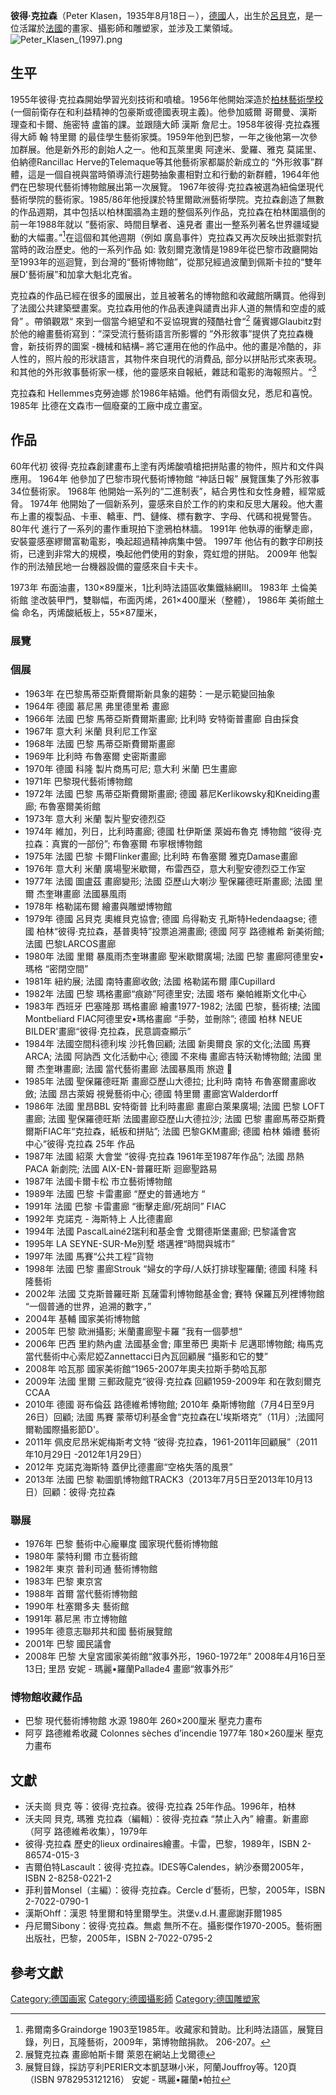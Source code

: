{{copyedit|time=2013-08-18T08:10:17+00:00}}
'''彼得·克拉森'''（Peter Klasen，1935年8月18日－），[[德國|德國]]人，出生於[[呂貝克|呂貝克]]，是一位活躍於[[法國|法國]]的畫家、攝影師和雕塑家，並涉及工業領域。
[[File:Peter_Klasen_(1997).png|thumb]]
==生平==
1955年彼得·克拉森開始學習光刻技術和噴槍。1956年他開始深造於[[柏林藝術學校|柏林藝術學校]](一個前衛存在和利益精神的包豪斯或德國表現主義)。他參加威爾 哥爾曼、漢斯 理查和卡爾、施密特 盧笛的課。並跟隨大師 漢斯 詹尼士。1958年彼得·克拉森獲得大師 翰 特里爾 的最佳學生藝術家獎。1959年他到巴黎，一年之後他第一次參加群展。他是新外形的創始人之一。他和瓦萊里奧 阿達米、愛羅、雅克 莫諾里、伯納德Rancillac Herve的Telemaque等其他藝術家都屬於新成立的 “外形敘事”群體，這是一個自視與當時領導流行趨勢抽象畫相對立和行動的新群體，1964年他們在巴黎現代藝術博物館展出第一次展覽。 1967年彼得·克拉森被選為紐倫堡現代藝術學院的藝術家。1985/86年他授課於特里爾歐洲藝術學院。克拉森創造了無數的作品週期，其中包括以柏林圍牆為主題的整個系列作品，克拉森在柏林圍牆倒的前一年1988年就以 ”藝術家、時間目擊者、遠見者 畫出一整系列著名世界疆域變動的大幅畫。”<ref>弗爾南多Graindorge 1903至1985年。收藏家和贊助。比利時法語區，展覽目錄，列日，瓦隆藝術，2009年，第博物館捐款。 206-207。</ref>在這個和其他週期（例如 廣島事件）克拉森又再次反映出抵禦對抗當時的政治歷史。他的一系列作品 如: 敦刻爾克激情是1989年從巴黎市政廳開始至1993年的巡迴覽，到台灣的“藝術博物館”，從那兒經過波蘭到佩斯卡拉的“雙年展D'藝術展”和加拿大魁北克省。

克拉森的作品已經在很多的國展出，並且被著名的博物館和收藏館所購買。他得到了法國公共建築壁畫案。克拉森用他的作品表達與譴責出非人道的無情和空虛的威脅” 。帶領觀眾“ 來到一個當今絕望和不妥協現實的殘酷社會“<ref>展覽克拉森 畫廊帕斯卡爾 萊恩在網站上戈爾德</ref> 薩賓娜Glaubitz對於他的繪畫藝術寫到：”深受流行藝術語言所影響的 ”外形敘事”提供了克拉森機會，新技術界的圖案 -機械和結構– 將它運用在他的作品中。他的畫是冷酷的，非人性的，照片般的形狀語言，其物件來自現代的消費品, 部分以拼貼形式來表現。和其他的外形敘事藝術家一樣，他的靈感來自報紙，雜誌和電影的海報照片。“<ref>展覽目錄，採訪亨利PERIER文本凱瑟琳小米，阿蘭Jouffroy等。120頁（ISBN 9782953121216）
安妮 - 瑪麗•羅蘭•帕拉</ref>

克拉森和 Hellemmes克勞迪娜 於1986年結婚。他們有兩個女兒，悉尼和喜悅。
1985年	比德在文森市一個廢棄的工廠中成立畫室。

==作品==
60年代初 彼得·克拉森創建畫布上塗有丙烯酸噴槍把拼貼畫的物件，照片和文件與應用。 1964年	他參加了巴黎市現代藝術博物館 “神話日報” 展覽匯集了外形敘事34位藝術家。
1968年	他開始一系列的“二進制表”，結合男性和女性身體，經常威脅。
1974年	他開始了一個新系列，靈感來自於工作的約束和反思大屠殺。他大畫布上畫的複製品、卡車、轎車、門、鏈條、標有數字、字母、代碼和視覺警告。
80年代 進行了一系列的畫作重現拍下塗鴉柏林牆。
1991年	他執導的衝擊走廊，安裝靈感塞繆爾富勒電影，喚起超過精神病集中營。
1997年	他佔有的數字印刷技術，已達到非常大的規模，喚起他們使用的對象，霓虹燈的拼貼。
2009年	他製作的刑法殖民地一台機器設備的靈感來自卡夫卡。

1973年	布面油畫，130×89厘米，1比利時法語區收集鐵絲網III。
1983年	土倫美術館	塗改裝甲門，雙聯幅，布面丙烯，261×400厘米（整體）， 
1986年	美術館土倫 命名，丙烯酸紙板上，55×87厘米， 

=== 展覽 ===

=== 個展 ===
* 1963年	在巴黎馬蒂亞斯費爾斯新具象的趨勢：一是示範變回抽象
* 1964年	德國 慕尼黑 弗里德里希 畫廊
* 1966年	法國 巴黎 馬蒂亞斯費爾斯畫廊; 比利時 安特衛普畫廊 自由採食
* 1967年	意大利 米蘭 貝利尼工作室
* 1968年	法國 巴黎 馬蒂亞斯費爾斯畫廊
* 1969年	比利時 布魯塞爾 史密斯畫廊
* 1970年	德國 科隆 製片商馬可尼; 意大利 米蘭 巴生畫廊
* 1971年	巴黎現代藝術博物館
* 1972年	法國 巴黎 馬蒂亞斯費爾斯畫廊; 德國 慕尼Kerlikowsky和Kneiding畫廊; 布魯塞爾美術館
* 1973年	意大利 米蘭 製片聖安德烈亞
* 1974年	維加，列日，比利時畫廊; 德國 杜伊斯堡 萊姆布魯克 博物館 “彼得·克拉森：真實的一部份”; 布魯塞爾  布寧根博物館
* 1975年	法國 巴黎 卡爾Flinker畫廊; 比利時 布魯塞爾 雅克Damase畫廊
* 1976年	意大利 米蘭 廣場聖米歇爾，布雷西亞，意大利聖安德烈亞工作室
* 1977年	法國 圖盧茲 畫廊變形; 法國 亞歷山大喇沙 聖保羅德旺斯畫廊; 法國 里爾 杰奎琳畫廊 法國暴風雨
* 1978年	格勒諾布爾  繪畫與雕塑博物館	
* 1979年	德國 呂貝克 奧維貝克協會; 德國 烏得勒支 孔斯特Hedendaagse; 德國 柏林“彼得·克拉森，基普奧特”投票追溯畫廊; 德國 阿亨 路德維希 新美術館; 法國 巴黎LARCOS畫廊
* 1980年	法國 里爾 暴風雨杰奎琳畫廊 聖米歇爾廣場; 法國 巴黎 畫廊阿德里安•瑪格 “密閉空間”	
* 1981年	紐約展; 法國 南特畫廊收斂; 法國 格勒諾布爾 庫Cupillard
* 1982年	法國 巴黎 瑪格畫廊“痕跡”阿德里安; 法國 塔布 樂帕維斯文化中心
* 1983年	西班牙 巴塞隆那 瑪格畫廊 繪畫1977-1982; 法國 巴黎，藝術樓; 法國Montbeliard FIAC阿德里安•瑪格畫廊 “手勢，並刪除”; 德國 柏林 NEUE BILDER'畫廊“彼得·克拉森，民意調查顯示”
* 1984年	法國空間科德利埃 沙托魯回顧; 法國 新奧爾良 家的文化;法國 馬賽ARCA; 法國 阿訥西 文化活動中心; 德國 不來梅 畫廊吉特沃勒博物館; 法國 里爾 杰奎琳畫廊;   法國 當代藝術畫廊 法國暴風雨 旅遊 	
* 1985年	法國 聖保羅德旺斯 畫廊亞歷山大德拉; 比利時 南特 布魯塞爾畫廊收斂; 法國 昂古萊姆 視覺藝術中心; 德國 特里爾 畫廊宮Walderdorff
* 1986年	法國 里昂BBL 安特衛普 比利時畫廊 畫廊白萊果廣場; 法國 巴黎 LOFT畫廊; 法國 聖保羅德旺斯 法國畫廊亞歷山大德拉沙; 法國 巴黎 畫廊馬蒂亞斯費爾斯FIAC年“克拉森，紙板和拼貼”; 法國 巴黎GKM畫廊; 德國 柏林 婚禮 藝術中心“彼得·克拉森  25年 作品
* 1987年	法國 紹萊 大會堂 “彼得·克拉森 1961年至1987年作品”; 法國 昂熱 PACA 新劇院; 法國 AIX-EN-普羅旺斯 迴廊聖路易 
* 1987年	法國卡爾卡松 市立藝術博物館
* 1989年	法國 巴黎 卡雷畫廊 “歷史的普通地方 “
* 1991年	法國 巴黎 卡雷畫廊 “衝擊走廊/死胡同” FIAC
* 1992年	克諾克 - 海斯特上 人比德畫廊
* 1994年	法國 PascalLainé2瑞利和基金會 戈爾德斯堡畫廊; 巴黎議會宮
* 1995年 LA SEYNE-SUR-Me別墅 塔邁裡“時間與城市”
* 1997年	法國 馬賽“公共工程”貨物          
* 1998年	法國 巴黎 畫廊Strouk “婦女的字母/人妖打排球聖羅蘭; 德國 科隆 科隆藝術
* 2002年	法國 艾克斯普羅旺斯  瓦薩雷利博物館基金會; 賽特 保羅瓦列裡博物館 “一個普通的世界，追溯的數字，”
* 2004年	基輔 國家美術博物館
* 2005年	巴黎 歐洲攝影; 米蘭畫廊聖卡羅 ”我有一個夢想“
* 2006年   巴西 里約熱內盧 法國基金會; 庫里蒂巴 奧斯卡 尼邁耶博物館; 梅馬克 當代藝術中心索尼婭Zannettacci日內瓦回顧展 “攝影和它的雙”
* 2008年   哈瓦那 國家美術館“1965-2007年奧夫拉斯手勢哈瓦那
* 2009年   法國 里爾 三郵政龍克“彼得·克拉森 回顧1959-2009年 和在敦刻爾克CCAA
* 2010年   德國 哥布倫茲 路德維希博物館; 2010年 桑斯博物館（7月4日至9月26日）回顧; 法國 馬賽 蒙蒂切利基金會“克拉森在L'埃斯塔克”（11月）;法國阿爾勒國際攝影節D'。
* 2011年   佩皮尼昂米妮梅斯考文特 “彼得·克拉森，1961-2011年回顧展”（2011年10月29日 -2012年1月29日）
* 2012年	克諾克海斯特 蓋伊比德畫廊“空格失落的風景”
* 2013年   法國 巴黎 勒圖凱博物館TRACK3（2013年7月5日至2013年10月13日）回顧：彼得·克拉森

=== 聯展 ===
* 1976年	巴黎 藝術中心龐畢度 國家現代藝術博物館
* 1980年	蒙特利爾  市立藝術館
* 1982年	東京 普利司通 藝術博物館
* 1983年	巴黎 東京宮
* 1988年	首爾 當代藝術博物館
* 1990年	杜塞爾多夫 藝術館
* 1991年	慕尼黑 市立博物館
* 1995年	德意志聯邦共和國 藝術展覽館
* 2001年	巴黎 國民議會
* 2008年	巴黎 大皇宮國家美術館“敘事外形，1960-1972年” 2008年4月16日至13日; 里昂  安妮 - 瑪麗•羅蘭Pallade4  畫廊“敘事外形”

=== 博物館收藏作品 ===
* 巴黎 現代藝術博物館	  水源                    1980年   260×200厘米 壓克力畫布
* 阿亨 路德維希收藏    Colonnes sèches d’incendie  1977年  180×260厘米 壓克力畫布

== 文獻 ==
* 沃夫崗 貝克 等：彼得·克拉森。彼得·克拉森 25年作品。1996年，柏林
* 沃夫岡 貝克, 瑪雅 克拉森（編輯）：彼得·克拉森 “禁止入內” 繪畫。新畫廊（阿亨 路德維希收集），1979年
* 彼得·克拉森 歷史的lieux ordinaires繪畫。卡雷，巴黎，1989年，ISBN 2-86574-015-3
* 吉爾伯特Lascault：彼得·克拉森。IDES等Calendes，納沙泰爾2005年，ISBN 2-8258-0221-2
* 菲利普Monsel（主編）：彼得·克拉森。Cercle d’藝術，巴黎，2005年，ISBN 2-7022-0790-1
* 漢斯Ohff：漢恩 特里爾和特里爾學生。洪堡v.d.H.畫廊謝菲爾1985
* 丹尼爾Sibony：彼得·克拉森。無處 無所不在。攝影傑作1970-2005。藝術圈出版社，巴黎，2005年，ISBN 2-7022-0795-2

==參考文獻==
{{reflist}}

[[Category:德国画家|Category:德国画家]]
[[Category:德國攝影師|Category:德國攝影師]]
[[Category:德国雕塑家|Category:德国雕塑家]]